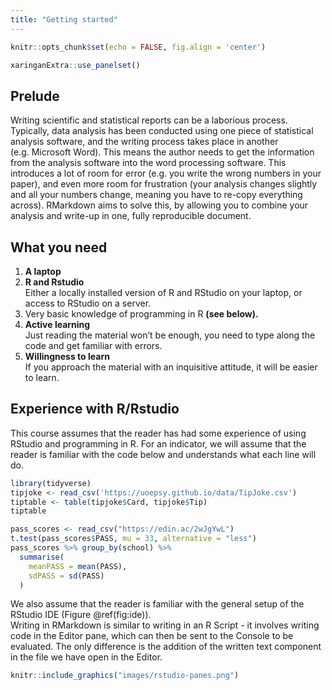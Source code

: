 ```yaml
---
title: "Getting started"
---
```



```r
knitr::opts_chunk$set(echo = FALSE, fig.align = 'center')
```

```r
xaringanExtra::use_panelset()
```


## Prelude

Writing scientific and statistical reports can be a laborious process. Typically, data analysis has been conducted using one piece of statistical analysis software, and the writing process takes place in another (e.g. Microsoft Word). This means the author needs to get the information from the analysis software into the word processing software. This introduces a lot of room for error (e.g. you write the wrong numbers in your paper), and even more room for frustration (your analysis changes slightly and all your numbers change, meaning you have to re-copy everything across). 
RMarkdown aims to solve this, by allowing you to combine your analysis and write-up in one, fully reproducible document.  

## What you need

1. __A laptop__
2. __R and Rstudio__  
Either a locally installed version of R and RStudio on your laptop, or access to RStudio on a server. 
3. Very basic knowledge of programming in R __(see below).__
4. __Active learning__  
Just reading the material won’t be enough, you need to type along the code and get familiar with errors.
5. __Willingness to learn__  
If you approach the material with an inquisitive attitude, it will be easier to learn.

## Experience with R/Rstudio 

This course assumes that the reader has had some experience of using RStudio and programming in R. 
For an indicator, we will assume that the reader is familiar with the code below and understands what each line will do.  

```r
library(tidyverse)
tipjoke <- read_csv('https://uoepsy.github.io/data/TipJoke.csv')
tiptable <- table(tipjoke$Card, tipjoke$Tip)
tiptable

pass_scores <- read_csv("https://edin.ac/2wJgYwL") 
t.test(pass_scores$PASS, mu = 33, alternative = "less")
pass_scores %>% group_by(school) %>%
  summarise(
    meanPASS = mean(PASS),
    sdPASS = sd(PASS)
  )
```

We also assume that the reader is familiar with the general setup of the RStudio IDE (Figure \@ref(fig:ide)).  
Writing in RMarkdown is similar to writing in an R Script - it involves writing code in the Editor pane, which can then be sent to the Console to be evaluated. The only difference is the addition of the written text component in the file we have open in the Editor. 

```r
knitr::include_graphics("images/rstudio-panes.png")
```


